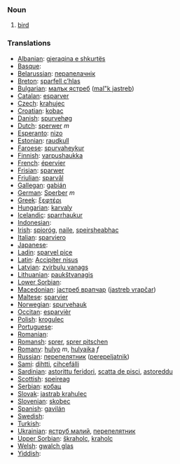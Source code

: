 === Noun ===

# [[bird]]

=== Translations ===

*[[Albanian]]: [[gjeraqina e shkurtës]]
*[[Basque]]: 
*[[Belarussian]]: [[перапелачнік]]
*[[Breton]]: [[sparfell c’hlas]]
*[[Bulgarian]]: [[малък ястреб]] ([[mal"k jastreb]])
*[[Catalan]]: [[esparver]]
*[[Czech]]: [[krahujec]]
*[[Croatian]]: [[kobac]]
*[[Danish]]: [[spurvehøg]]
*[[Dutch]]: [[sperwer]] ''m''
*[[Esperanto]]: [[nizo]]
*[[Estonian]]: [[raudkull]]
*[[Faroese]]: [[spurvaheykur]]
*[[Finnish]]: [[varpushaukka]] '' ''
*[[French]]: [[épervier]]
*[[Frisian]]: [[sparwer]]
*[[Friulian]]: [[sparvâl]]
*[[Gallegan]]: [[gabián]]
*[[German]]: [[Sperber]] ''m''
*[[Greek]]: [[ξεφτέρι]] '' ''
*[[Hungarian]]: [[karvaly]]
*[[Icelandic]]: [[sparrhaukur]]
*[[Indonesian]]: [[]]
*[[Irish]]: [[spioróg]], [[naile]], [[speirsheabhac]]
*[[Italian]]: [[sparviero]] '' ''
*[[Japanese]]: [[]]
*[[Ladin]]: [[sparvel pice]]
*[[Latin]]: [[Accipiter nisus]] '' ''
*[[Latvian]]: [[zvirbuļu vanags]]
*[[Lithuanian]]: [[paukštvanagis]]
*[[Lower Sorbian]]: 
*[[Macedonian]]: [[jастреб врапчар]] ([[jastreb vrapčar]])
*[[Maltese]]: [[sparvier]]
*[[Norwegian]]: [[spurvehauk]]
*[[Occitan]]: [[esparvièr]]
*[[Polish]]: [[krogulec]] '' ''
*[[Portuguese]]: 
*[[Romanian]]: 
*[[Romansh]]: [[sprer]], [[sprer pitschen]]
*[[Romany]]: [[hulyo]] ''m'', [[hulyaika]] ''f''
*[[Russian]]: [[перепелятник]] ([[perepeljatnik]]) '' ''
*[[Sami]]: [[dihtti]], [[cihcefálli]]
*[[Sardinian]]: [[astorittu feridori]], [[scatta de pisci]], [[astoreddu]]
*[[Scottish]]: [[speireag]]
*[[Serbian]]: [[кобац]]
*[[Slovak]]: [[jastrab krahulec]]
*[[Slovenian]]: [[skobec]]
*[[Spanish]]: [[gavilán]] '' ''
*[[Swedish]]: 
*[[Turkish]]: 
*[[Ukrainian]]: [[яструб малий]], [[перепелятник]]
*[[Upper Sorbian]]: [[škraholc]], [[kraholc]]
*[[Welsh]]: [[gwalch glas]]
*[[Yiddish]]: